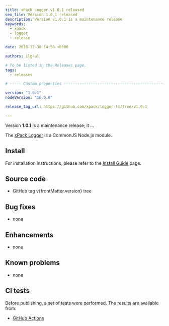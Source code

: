```yaml
---
title: xPack Logger v1.0.1 released
seo_tile: Version 1.0.1 released
description: Version v1.0.1 is a maintenance release
keywords:
  - xpack
  - logger
  - release

date: 2018-12-30 14:58 +0300

authors: ilg-ul

# To be listed in the Releases page.
tags:
  - releases

# ----- Custom properties -----------------------------------------------------

version: "1.0.1"
nodeVersion: "16.0.0"

release_tag_url: https://github.com/xpack/logger-ts/tree/v1.0.1

---
```




Version **1.0.1** is a maintenance release; it ...

<!-- truncate -->

<PageMetadata title={frontMatter.seo_title} />

The [xPack Logger](https://xpack.github.io/logger-ts/)
is a CommonJS Node.js module.

<Prerequisites nodeVersion={frontMatter.nodeVersion}/>

## Install

For installation instructions, please refer to the
[Install Guide](/docs/install/)
page.

## Source code

- <Link to={frontMatter.release_tag_url}>GitHub tag v{frontMatter.version} tree</Link>

## Bug fixes

- none

## Enhancements

- none

## Known problems

- none

## CI tests

Before publishing, a set of tests were performed.
The results are available from:

- [GitHub Actions](https://github.com/xpack/logger-ts/actions)

<DownloadAnalytics />

